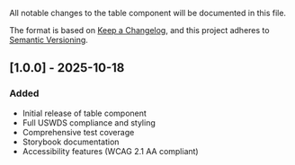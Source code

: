 
<Meta title="Data Display/Table/Changelog" />

All notable changes to the table component will be documented in this file.

The format is based on [Keep a Changelog](https://keepachangelog.com/en/1.0.0/),
and this project adheres to [Semantic Versioning](https://semver.org/spec/v2.0.0.html).

## [1.0.0] - 2025-10-18

### Added

- Initial release of table component
- Full USWDS compliance and styling
- Comprehensive test coverage
- Storybook documentation
- Accessibility features (WCAG 2.1 AA compliant)

